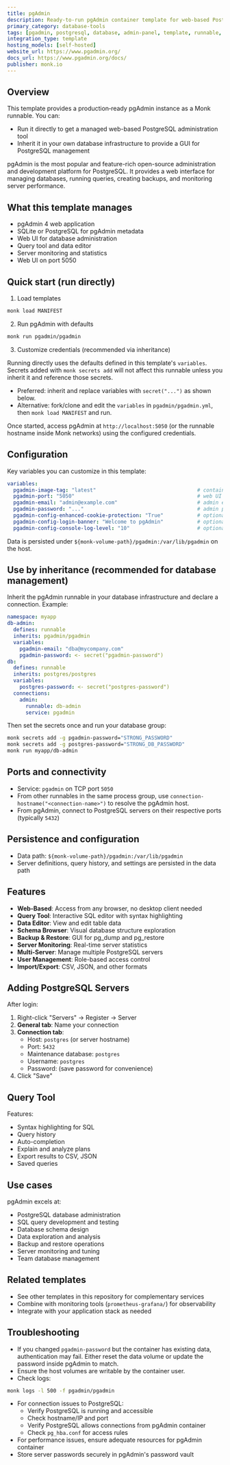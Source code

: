 ```yaml
---
title: pgAdmin
description: Ready-to-run pgAdmin container template for web-based PostgreSQL administration and management.
primary_category: database-tools
tags: [pgadmin, postgresql, database, admin-panel, template, runnable, database-management]
integration_type: template
hosting_models: [self-hosted]
website_url: https://www.pgadmin.org/
docs_url: https://www.pgadmin.org/docs/
publisher: monk.io
---
```


## Overview

This template provides a production‑ready pgAdmin instance as a Monk runnable. You can:

- Run it directly to get a managed web-based PostgreSQL administration tool
- Inherit it in your own database infrastructure to provide a GUI for PostgreSQL management

pgAdmin is the most popular and feature-rich open-source administration and development platform for PostgreSQL. It provides a web interface for managing databases, running queries, creating backups, and monitoring server performance.

## What this template manages

- pgAdmin 4 web application
- SQLite or PostgreSQL for pgAdmin metadata
- Web UI for database administration
- Query tool and data editor
- Server monitoring and statistics
- Web UI on port 5050

## Quick start (run directly)

1) Load templates

```bash
monk load MANIFEST
```

2) Run pgAdmin with defaults

```bash
monk run pgadmin/pgadmin
```

3) Customize credentials (recommended via inheritance)

Running directly uses the defaults defined in this template's `variables`. Secrets added with `monk secrets add` will not affect this runnable unless you inherit it and reference those secrets.

- Preferred: inherit and replace variables with `secret("...")` as shown below.
- Alternative: fork/clone and edit the `variables` in `pgadmin/pgadmin.yml`, then `monk load MANIFEST` and run.

Once started, access pgAdmin at `http://localhost:5050` (or the runnable hostname inside Monk networks) using the configured credentials.

## Configuration

Key variables you can customize in this template:

```yaml
variables:
  pgadmin-image-tag: "latest"                                 # container image tag
  pgadmin-port: "5050"                                        # web UI port (env: PGADMIN_LISTEN_PORT)
  pgadmin-email: "admin@example.com"                          # admin email/username (env: PGADMIN_DEFAULT_EMAIL)
  pgadmin-password: "..."                                     # admin password (env: PGADMIN_DEFAULT_PASSWORD)
  pgadmin-config-enhanced-cookie-protection: "True"           # optional security config
  pgadmin-config-login-banner: "Welcome to pgAdmin"           # optional login banner
  pgadmin-config-console-log-level: "10"                      # optional log level
```

Data is persisted under `${monk-volume-path}/pgadmin:/var/lib/pgadmin` on the host.

## Use by inheritance (recommended for database management)

Inherit the pgAdmin runnable in your database infrastructure and declare a connection. Example:

```yaml
namespace: myapp
db-admin:
  defines: runnable
  inherits: pgadmin/pgadmin
  variables:
    pgadmin-email: "dba@mycompany.com"
    pgadmin-password: <- secret("pgadmin-password")
db:
  defines: runnable
  inherits: postgres/postgres
  variables:
    postgres-password: <- secret("postgres-password")
  connections:
    admin:
      runnable: db-admin
      service: pgadmin
```

Then set the secrets once and run your database group:

```bash
monk secrets add -g pgadmin-password="STRONG_PASSWORD"
monk secrets add -g postgres-password="STRONG_DB_PASSWORD"
monk run myapp/db-admin
```

## Ports and connectivity

- Service: `pgadmin` on TCP port `5050`
- From other runnables in the same process group, use `connection-hostname("<connection-name>")` to resolve the pgAdmin host.
- From pgAdmin, connect to PostgreSQL servers on their respective ports (typically `5432`)

## Persistence and configuration

- Data path: `${monk-volume-path}/pgadmin:/var/lib/pgadmin`
- Server definitions, query history, and settings are persisted in the data path

## Features

- **Web-Based**: Access from any browser, no desktop client needed
- **Query Tool**: Interactive SQL editor with syntax highlighting
- **Data Editor**: View and edit table data
- **Schema Browser**: Visual database structure exploration
- **Backup & Restore**: GUI for pg_dump and pg_restore
- **Server Monitoring**: Real-time server statistics
- **Multi-Server**: Manage multiple PostgreSQL servers
- **User Management**: Role-based access control
- **Import/Export**: CSV, JSON, and other formats

## Adding PostgreSQL Servers

After login:
1. Right-click "Servers" → Register → Server
2. **General tab**: Name your connection
3. **Connection tab**:
   - Host: `postgres` (or server hostname)
   - Port: `5432`
   - Maintenance database: `postgres`
   - Username: `postgres`
   - Password: (save password for convenience)
4. Click "Save"

## Query Tool

Features:
- Syntax highlighting for SQL
- Query history
- Auto-completion
- Explain and analyze plans
- Export results to CSV, JSON
- Saved queries

## Use cases

pgAdmin excels at:
- PostgreSQL database administration
- SQL query development and testing
- Database schema design
- Data exploration and analysis
- Backup and restore operations
- Server monitoring and tuning
- Team database management


## Related templates

- See other templates in this repository for complementary services
- Combine with monitoring tools (`prometheus-grafana/`) for observability
- Integrate with your application stack as needed

## Troubleshooting

- If you changed `pgadmin-password` but the container has existing data, authentication may fail. Either reset the data volume or update the password inside pgAdmin to match.
- Ensure the host volumes are writable by the container user.
- Check logs:

```bash
monk logs -l 500 -f pgadmin/pgadmin
```

- For connection issues to PostgreSQL:
  - Verify PostgreSQL is running and accessible
  - Check hostname/IP and port
  - Verify PostgreSQL allows connections from pgAdmin container
  - Check `pg_hba.conf` for access rules
- For performance issues, ensure adequate resources for pgAdmin container
- Store server passwords securely in pgAdmin's password vault
